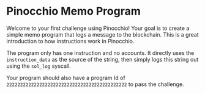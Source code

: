 # Pinocchio Memo Program

Welcome to your first challenge using Pinocchio! Your goal is to create a simple memo program that logs a message to the blockchain. This is a great introduction to how instructions work in Pinocchio.

The program only has one instruction and no accounts. It directly uses the `instruction_data` as the source of the string, then simply logs this string out using the `sol_log` syscall.

Your program should also have a program Id of `22222222222222222222222222222222222222222222` to pass the challenge.